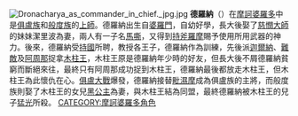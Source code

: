 {{Unreferenced|time=2020-04-03T00:38:33+00:00}}
[[File:Dronacharya_as_commander_in_chief._jpg.jpg|thumb]]
'''德羅納'''（{{lang-sa|द्रोण}}）在[[摩訶婆羅多|摩訶婆羅多]]中是[[俱盧族|俱盧族]]和[[般度族|般度族]]的[[上師|上師]]。德羅納出生自[[婆羅門|婆羅門]]，自幼好學，長大後娶了[[慈憫大師|慈憫大師]]的妹妹潔里波為妻，兩人有一子名[[馬嘶|馬嘶]]，又得到[[持斧羅摩|持斧羅摩]]賜予使用所用武器的神力。後來，德羅納受[[持國|持國]]所聘，教授各王子，德羅納作為訓練，先後派[[迦爾納|迦爾納]]、[[難敵|難敵]]及[[阿周那|阿周那]]捉拿[[木柱王|木柱王]]，木柱王原是德羅納年少時的好友，但長大後不屑德羅納貧窮而斷絕來往，最終只有阿周那成功捉到木柱王，德羅納最後都放走木柱王，但木柱王為此懷仇在心。[[俱盧大戰|俱盧大戰]]爆發，德羅納接替[[毗濕摩|毗濕摩]]成為俱盧族的主將，而般度族則娶了木柱王的女兒[[黑公主|黑公主]]為妻，與木柱王結為同盟，最終德羅納被木柱王的兒子[[猛光|猛光]]所殺。
{{摩訶婆羅多}}
{{印度神話}}
{{hindu-myth-stub}}
[[CATEGORY:摩訶婆羅多角色|CATEGORY:摩訶婆羅多角色]]